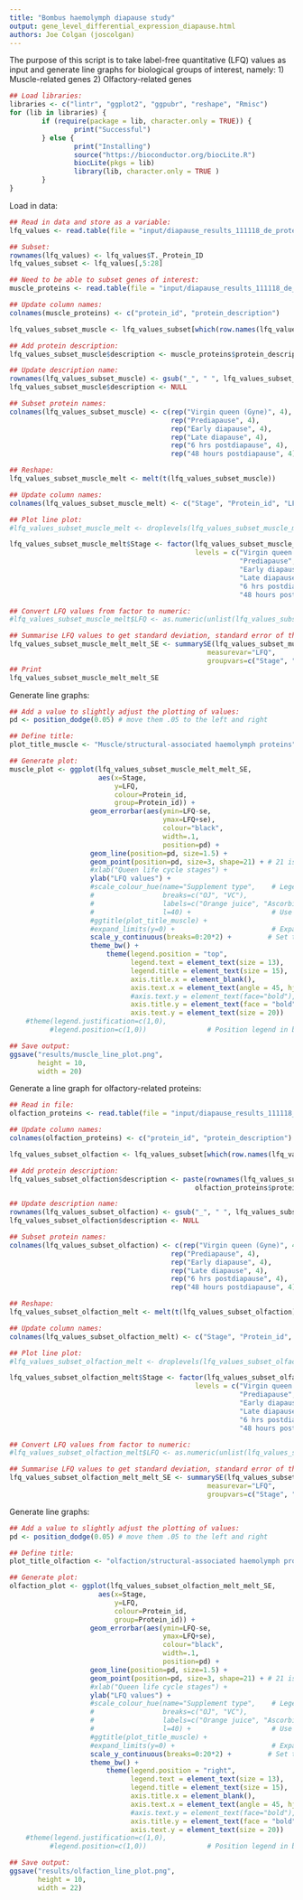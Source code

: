 ```yaml
---
title: "Bombus haemolymph diapause study"
output: gene_level_differential_expression_diapause.html
authors: Joe Colgan (joscolgan)
---
```


The purpose of this script is to take label-free quantitative (LFQ) values as input and generate line graphs for biological groups of interest, namely:
1) Muscle-related genes
2) Olfactory-related genes

```r
## Load libraries:
libraries <- c("lintr", "ggplot2", "ggpubr", "reshape", "Rmisc")
for (lib in libraries) {
        if (require(package = lib, character.only = TRUE)) {
                print("Successful")
        } else {
                print("Installing")
                source("https://bioconductor.org/biocLite.R")
                biocLite(pkgs = lib)
                library(lib, character.only = TRUE )
        }
}
```

Load in data:

```r
## Read in data and store as a variable:
lfq_values <- read.table(file = "input/diapause_results_111118_de_proteins_input_for_boxplots.txt", header = TRUE)

## Subset:
rownames(lfq_values) <- lfq_values$T._Protein_ID
lfq_values_subset <- lfq_values[,5:28]

## Need to be able to subset genes of interest:
muscle_proteins <- read.table(file = "input/diapause_results_111118_de_proteins_input_for_boxplots.cuticular_musclular.txt", header = FALSE)

## Update column names:
colnames(muscle_proteins) <- c("protein_id", "protein_description")

lfq_values_subset_muscle <- lfq_values_subset[which(row.names(lfq_values_subset) %in% muscle_proteins$protein_id), ]

## Add protein description:
lfq_values_subset_muscle$description <- muscle_proteins$protein_description

## Update description name:
rownames(lfq_values_subset_muscle) <- gsub("_", " ", lfq_values_subset_muscle$description)
lfq_values_subset_muscle$description <- NULL

## Subset protein names:
colnames(lfq_values_subset_muscle) <- c(rep("Virgin queen (Gyne)", 4), 
                                        rep("Prediapause", 4), 
                                        rep("Early diapause", 4),
                                        rep("Late diapause", 4), 
                                        rep("6 hrs postdiapause", 4), 
                                        rep("48 hours postdiapause", 4))

## Reshape:
lfq_values_subset_muscle_melt <- melt(t(lfq_values_subset_muscle))

## Update column names:
colnames(lfq_values_subset_muscle_melt) <- c("Stage", "Protein_id", "LFQ")

## Plot line plot:
#lfq_values_subset_muscle_melt <- droplevels(lfq_values_subset_muscle_melt)

lfq_values_subset_muscle_melt$Stage <- factor(lfq_values_subset_muscle_melt$Stage, 
                                              levels = c("Virgin queen (Gyne)", 
                                                         "Prediapause", 
                                                         "Early diapause", 
                                                         "Late diapause", 
                                                         "6 hrs postdiapause", 
                                                         "48 hours postdiapause"))

## Convert LFQ values from factor to numeric:
#lfq_values_subset_muscle_melt$LFQ <- as.numeric(unlist(lfq_values_subset_muscle_melt$LFQ))

## Summarise LFQ values to get standard deviation, standard error of the mean and a default (95%) confidence interval:      
lfq_values_subset_muscle_melt_melt_SE <- summarySE(lfq_values_subset_muscle_melt, 
                                                 measurevar="LFQ", 
                                                 groupvars=c("Stage", "Protein_id"))
## Print
lfq_values_subset_muscle_melt_melt_SE

```

Generate line graphs:

```r
## Add a value to slightly adjust the plotting of values:
pd <- position_dodge(0.05) # move them .05 to the left and right

## Define title:
plot_title_muscle <- "Muscle/structural-associated haemolymph proteins"

## Generate plot:
muscle_plot <- ggplot(lfq_values_subset_muscle_melt_melt_SE, 
                      aes(x=Stage, 
                          y=LFQ, 
                          colour=Protein_id, 
                          group=Protein_id)) + 
                    geom_errorbar(aes(ymin=LFQ-se, 
                                      ymax=LFQ+se), 
                                      colour="black", 
                                      width=.1, 
                                      position=pd) +
                    geom_line(position=pd, size=1.5) +
                    geom_point(position=pd, size=3, shape=21) + # 21 is filled circle
                    #xlab("Queen life cycle stages") +
                    ylab("LFQ values") +
                    #scale_colour_hue(name="Supplement type",    # Legend label, use darker colors
                    #                 breaks=c("OJ", "VC"),
                    #                 labels=c("Orange juice", "Ascorbic acid"),
                    #                 l=40) +                    # Use darker colors, lightness=40
                    #ggtitle(plot_title_muscle) +
                    #expand_limits(y=0) +                        # Expand y range
                    scale_y_continuous(breaks=0:20*2) +         # Set tick every 4
                    theme_bw() +
                        theme(legend.position = "top",
                              legend.text = element_text(size = 13),
                              legend.title = element_text(size = 15),
                              axis.title.x = element_blank(),
                              axis.text.x = element_text(angle = 45, hjust = 1, size=20, face="bold"),
                              #axis.text.y = element_text(face="bold"),
                              axis.title.y = element_text(face = "bold", size = 20),
                              axis.text.y = element_text(size = 20))
    #theme(legend.justification=c(1,0),
          #legend.position=c(1,0))               # Position legend in bottom right

## Save output:
ggsave("results/muscle_line_plot.png", 
       height = 10, 
       width = 20)

```

Generate a line graph for olfactory-related proteins:

```r
## Read in file:
olfaction_proteins <- read.table(file = "input/diapause_results_111118_de_proteins_input_for_boxplots.olfaction_proteins.txt", header = FALSE)

## Update column names:
colnames(olfaction_proteins) <- c("protein_id", "protein_description")

lfq_values_subset_olfaction <- lfq_values_subset[which(row.names(lfq_values_subset) %in% olfaction_proteins$protein_id), ]

## Add protein description:
lfq_values_subset_olfaction$description <- paste(rownames(lfq_values_subset_olfaction), 
                                              olfaction_proteins$protein_description, sep =" ")

## Update description name:
rownames(lfq_values_subset_olfaction) <- gsub("_", " ", lfq_values_subset_olfaction$description)
lfq_values_subset_olfaction$description <- NULL

## Subset protein names:
colnames(lfq_values_subset_olfaction) <- c(rep("Virgin queen (Gyne)", 4), 
                                        rep("Prediapause", 4), 
                                        rep("Early diapause", 4),
                                        rep("Late diapause", 4), 
                                        rep("6 hrs postdiapause", 4), 
                                        rep("48 hours postdiapause", 4))

## Reshape:
lfq_values_subset_olfaction_melt <- melt(t(lfq_values_subset_olfaction))

## Update column names:
colnames(lfq_values_subset_olfaction_melt) <- c("Stage", "Protein_id", "LFQ")

## Plot line plot:
#lfq_values_subset_olfaction_melt <- droplevels(lfq_values_subset_olfaction_melt)

lfq_values_subset_olfaction_melt$Stage <- factor(lfq_values_subset_olfaction_melt$Stage, 
                                              levels = c("Virgin queen (Gyne)", 
                                                         "Prediapause", 
                                                         "Early diapause", 
                                                         "Late diapause", 
                                                         "6 hrs postdiapause", 
                                                         "48 hours postdiapause"))

## Convert LFQ values from factor to numeric:
#lfq_values_subset_olfaction_melt$LFQ <- as.numeric(unlist(lfq_values_subset_olfaction_melt$LFQ))

## Summarise LFQ values to get standard deviation, standard error of the mean and a default (95%) confidence interval:      
lfq_values_subset_olfaction_melt_melt_SE <- summarySE(lfq_values_subset_olfaction_melt, 
                                                 measurevar="LFQ", 
                                                 groupvars=c("Stage", "Protein_id"))

```

Generate line graphs:

```r
## Add a value to slightly adjust the plotting of values:
pd <- position_dodge(0.05) # move them .05 to the left and right

## Define title:
plot_title_olfaction <- "olfaction/structural-associated haemolymph proteins"

## Generate plot:
olfaction_plot <- ggplot(lfq_values_subset_olfaction_melt_melt_SE, 
                      aes(x=Stage, 
                          y=LFQ, 
                          colour=Protein_id, 
                          group=Protein_id)) + 
                    geom_errorbar(aes(ymin=LFQ-se, 
                                      ymax=LFQ+se), 
                                      colour="black", 
                                      width=.1, 
                                      position=pd) +
                    geom_line(position=pd, size=1.5) +
                    geom_point(position=pd, size=3, shape=21) + # 21 is filled circle
                    #xlab("Queen life cycle stages") +
                    ylab("LFQ values") +
                    #scale_colour_hue(name="Supplement type",    # Legend label, use darker colors
                    #                 breaks=c("OJ", "VC"),
                    #                 labels=c("Orange juice", "Ascorbic acid"),
                    #                 l=40) +                    # Use darker colors, lightness=40
                    #ggtitle(plot_title_muscle) +
                    #expand_limits(y=0) +                        # Expand y range
                    scale_y_continuous(breaks=0:20*2) +         # Set tick every 4
                    theme_bw() +
                        theme(legend.position = "right",
                              legend.text = element_text(size = 13),
                              legend.title = element_text(size = 15),
                              axis.title.x = element_blank(),
                              axis.text.x = element_text(angle = 45, hjust = 1, size=20, face="bold"),
                              #axis.text.y = element_text(face="bold"),
                              axis.title.y = element_text(face = "bold", size = 20),
                              axis.text.y = element_text(size = 20))
    #theme(legend.justification=c(1,0),
          #legend.position=c(1,0))               # Position legend in bottom right

## Save output:
ggsave("results/olfaction_line_plot.png", 
       height = 10, 
       width = 22)

```
